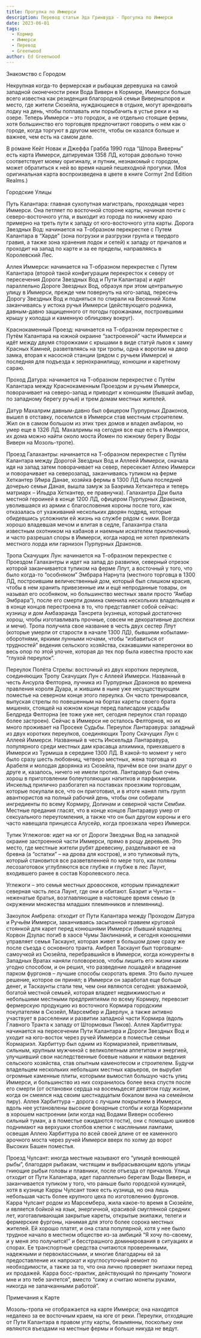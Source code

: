 ```yaml
---
title: Прогулка по Иммерси
description: Перевод статьи Эда Гринвуда - Прогулка по Иммерси
date: 2023-06-01
tags:
  - Кормир
  - Иммерси
  - Перевод
  - Greenwood
author: Ed Greenwood
---
```


Знакомство с Городом

Некрупная когда-то фермерская и рыбацкая деревушка на самой западной оконечности реки Вода Виверн в Кормире, Иммерси больше всего известна как резиденция благородной семьи Виверншпоров и место, где жители Сюзейла, нуждающиеся в отдыхе, могут арендовать лодку на день, чтобы поплавать или порыбачить в устье реки и на озере. Теперь Иммерси – это городок, а не отдельно стоящие фермы, хотя большинство его торговцев предпочитают говорить о нем как о городе, когда торгуют в другом месте, чтобы он казался больше и важнее, чем есть на самом деле.

В романе Кейт Новак и Джеффа Грабба 1990 года “Шпора Виверны” есть карта Иммерси, датируемая 1358 ЛД, которая довольно точно соответствует моему оригиналу, и путник, незнакомый с городом, может обратиться к ней во время нашей пешеходной прогулки. (Моя оригинальная карта воспроизведена в цвете в книге Cormyr 2nd Edition Realms.)

Городские Улицы

Путь Калантара: главная сухопутная магистраль, проходящая через Иммерси. Она петляет по восточной стороне карты, начиная почти с северо-восточного угла, и выходит из города по нижнему краю примерно на треть пути к западу от юго-восточного угла карты.
Дорога Звездных Вод: начинается на Т-образном перекрестке с Путем Калантара в “Харде” (зона погрузки и разгрузки грунта и твердого гравия, а также зона хранения лодок и сетей) к западу от причалов и проходит на запад по карте и за ее пределы, направляясь в Королевский Лес.

Аллея Иммерси: начинается на Т-образном перекрестке с Путем Калантара (второй такой конфигурации перекресток к северу от пересечения Дороги Звездных Вод и Пути Калантара) и идёт параллельно Дороге Звездных Вод, образуя при этом центральную улицу в Иммерси, прежде чем повернуть на юго-запад, пересечь Дорогу Звездных Вод и подняться по спирали на Весенний Холм заканчиваясь у истока ручья Иммерси (действующего родника, давным-давно защищенного от погоды горожанами, построившими крышу у колодца и каменную облицовку вокруг).

Краснокаменный Проезд: начинается на Т-образном перекрестке с Путём Калантара на южной окраине “застроенной” части Иммерси и идёт между двумя сторожками с крышами в виде статуй львов к замку Красных Камней, разветвляясь на три тропы, одна к воротам на двор замка, вторая к насосной станции (рядом с ручьем Иммерси) и последняя для подъезда к зернохранилищу, конюшни и каретному сараю.

Проход Датура: начинается на Т-образном перекрестке с Путём Калантара между Краснокаменным Проездом и ручьем Иммерси, поворачивает на северо-запад и приводит к конюшням (бывший амбар, по западному берегу ручья) и трем домам местных жителей.

Датур Махалрим давным-давно был офицером Пурпурных Драконов, вышел в отставку, поселился в Иммерси став местным строителем. Жил он в самом большом из этих трех домов и владел амбаром, но умер еще в 1326 ЛД. Махалримы на сегодня все еще есть в Иммерси, их дома можно найти около моста Йомен по южному берегу Воды Виверн на Мозоль-тропе).

Проезд Галахантры: начинается на Т-образном перекрестке с Путём Калантара между Дорогой Звездных Вод и Аллеей Иммерси, сначала идя на запад затем поворачивает на север, пересекает Аллею Иммерси и поворачивает на северозапад, заканчиваясь тупиком на ферме Хеткантер (Имра Данае, хозяйка фермы в 1300 ЛД была последней дочерью семьи Даная, вышла замуж за Баэрима Хеткантера и теперь матриарх – Ильдра Хеткантер, ее правнучка).
Галахантра Дри была местной героиней в конце 1200 ЛД, офицером Пурпурных Драконов, уволившаяся из армии с благословения короны после того, как отказалась от ухаживаний нескольких дворян подряд, которые обидевшись усложнили ей жизнь на службе рядом с ними. Всегда хорошо владевшая мечом и влитая в седле, Галахантра стала известным охотником на кабанов и наемным искателем приключений, и часто разрешал споры в Иммерси, когда народ не хотел привлекать местного лорда или гарнизон Пурпурных Драконов.

Тропа Скачущих Лун: начинается на Т-образном перекрестке с Проездом Галахантры и идет на запад до развилки, северный отрезок которой заканчивается тупиком на ферме Ллут, а восточный у того, что было когда-то “особняком” Эмбрара Нарнута (местного торговца в 1300 ЛД, построившим величественный дом, который был слишком красив, чтобы в нем хранить привезенные им и ещё непроданные товары, он называл его особняком, но большинство местных звали просто “Амбар Эмбрара”), после его смерти домина сменила нескольких владельцев и в конце концов перестроена в то, что представляет собой сейчас: кузницу и дом Амбаэранда Тансрета (кузнеца, который достаточно хорош, чтобы изготавливать прочные, совсем не декоративные доспехи и мечи).
Тропа получила свое название в честь двух сестер Ллут (которые умерли от старости в начале 1300 ЛД), бывшими кобылами-оборотнями, яркими лунными ночами, чтобы “избавиться от трудностей” ведения сельского хозяйства, скакавшими наперегонки во весь опор по этой улочке, которая до тех пор была известна просто как “глухой переулок”.

Переулок Полёта Стрелы: восточный из двух коротких переулков, соединяющих Тропу Скачущих Лун с Аллеей Иммерси. Названный в честь Ансурла Фелторна, лучника из Пурпурных Драконов во времена правления короля Дуара, и жившим в ныне уже несуществующем поместье на северном конце этого переулка. Он часто тренировался, выпуская стрелы по повешенным на бортах кареты своего брата мишенях, стоящей на южном конце перед палисадом усадьбы Белдреда Фелторна (ее тоже уже нет, сегодня переулок стал гораздо более застроен). Сейчас в Иммерси не осталось Фелторнов, но их много проживает на Просеке Судьбы.
Переулок Лантаравура: западный из двух коротких переулков, соединяющих Тропу Скачущих Лун с Аллеей Иммерси. Названный в честь Инскельда Лантаравура, популярного среди местных дам красавца алхимика, приехавшего в Иммерси из Турмиша в середине 1300 ЛД. В какой-то момент у него было сразу шесть любовниц, четверо местных, жена торговца из Арабеля и молодая дворянка из Сюзейла, причём все они знали друг о друге и, казалось, ничего не имели против. Лантаравур был очень хорош в приготовлении болеутоляющих напитков и парфюмерии. Инскельд прилично разбогател на поставках проезжим торговцам, которые покупали все, что он приготовил, и в итоге нанял пять групп авантюристов на полный рабочий день, чтобы они собирали ингредиенты по всему Кормиру, Долинам и северной части Сембии. Местные предания гласят, что в конце концов Лантаравур умер от сексуального переутомления, а также что он был другом короны и его часто навещала принцесса Алусейр, когда проезжала через Иммерси.

Тупик Углежогов: идет на юг от Дороги Звездных Вод на западной окраине застроенной части Иммерси, прямо в рощу деревьев. Это место, где местные жители рубят древесину, разделывают ее на бревна (а “остатки” – на дрова для костров), и это тупиковый путь, который становится все разветвленней по мере того, как поляны лесозаготовок углубляются все глубже и глубже в лес Лаунт, входившего ранее в состав Королевского леса.

Углежоги – это семья местных дровосеков, которым принадлежит северная часть леса Лаунт, где они и обитают. Баэрит и Чунтан – неженатые братья, возглавляющие в настоящее время семью (в окружении множества младших племянников и племянниц).

Закоулок Амбрела: отходит от Пути Калантара между Проходом Датура и Ручьём Иммерси, заканчиваясь засыпанной гравием круговой стоянкой для карет перед конюшнями Иммерси (бывший владелец Корвон Дзулас погиб в хаосе Чумы Заклинаний, и сегодня конюшнями управляет семья Таскаунт, которая живет в большом доме сразу же после съезда с основного тракта. Амбрел Таскаунт был торговцем-самоучкой из Сюзейла, перебравшийся в Иммерси, когда конкуренты в Западных Вратах наняли головорезов, чтобы лишить его жизни каким угодно способом, и он решил, что разведение лошадей и владение парком фургонов – лучшие способы скоротать время. Это было лучшее решение, которое он принял; в Иммерси он заработал еще больше денег, и Таскаунты стали тем, чем они являются сегодня: уважаемой, богатой местной семьей, которая владеет недвижимостью и небольшими местными предприятиями по всему Кормиру, перевозит фермерскую продукцию из восточного Кормира городским покупателям в Сюзейл, Марсембер и Даерлун, а также активно участвует в расселении и развитии западной части Кормира (вдоль Главного Тракта к западу от Штормовых Пиков).
Аллея Харбиттура: начинается на пересечении Пути Калантара и Дороги Звездных Вод и уходит на юго-восток через ручей Иммерси в поместье семьи Кормариэл. Харбиттур был одним из Кормариэлей, приветливым, сильным, крупным мужчиной с великолепным аппетитом и энергией, улучшивший свои наследственные боевые навыки и навыки ведения сельского хозяйства, став опытным каменотесом и строителем. Будучи владельцем нескольких небольших местных карьеров, он вырубил огромные каменные плиты, которыми вымостил большую часть улиц Иммерси, и большинство из них сохранилось более века спустя после его смерти (от остановки сердца на восемьдесят девятом году жизни, когда он смеялся над своим шестнадцатым бокалом вина на семейном пиру). Аллея Харбиттура – дорога с лучшим покрытием в Иммерси, вдоль нее установлены высокие фонарные столбы и когда Кормариэли в хорошем настроении (или когда над Водами Виверн особенно сильный туман, а в поместье ожидаются гости), они с помощью шкивов поднимают на верхушки столбов клетки с масляными лампами, освещая Аллею Харбиттура по всей своей длине от ее каменного арочного моста через ручей Иммерси вверх по холму до ворот Высоких Башен поместья.

Проезд Чулсант: иногда местные называют его “улицей воняющей рыбы”, благодаря рыбакам, чистящим и выбрасывающим вдоль улицы гниющие рыбьи головы и плавники, после отъезда от причалов. Улица отходит от Пути Калантара, идет параллельно берегам Воды Виверн, и заканчивается тупиком у того, что раньше было городской кузницей, хотя в кузнице Карры Чулсант тоже есть кузница, но она лишь небольшая часть более крупного цеха по изготовлению фургонов. Карра Чулсант родом из Марсембера, жила какое-то время в Сюзейле, и является бойкой на язык, энергичной, красивой смуглянкой средних лет, изготавливающая закрытые кареты, открытые экипажи, телеги и фермерские фургоны, нанимая для этого более сорока местных жителей. Ей хорошо платят, и она стала популярной, хотя у нее было трудное начало в местном обществе из-за амбиций “Я хочу по-своему, и у меня это получится!” и бесстрашного доминирования в ситуациях и спорах. Ее транспортные средства считаются проверенными, надежными и первоклассными, и многие благодарны ей за предоставление их напрокат и круглосуточный ремонт по необходимости, а также за то, что она лично проверяет экипажи перед их продажей. Карра босс-практик, действующий по принципу “помоги мне и это тебе зачтется”, вместо “сижу и считаю монеты руками, никогда не запачканными работой”.

 

Примечания к Карте

Мозоль-тропа не отображается на карте Иммерси; она находятся недалеко за ее восточным краем, на юге от реки. Переулки, отходящие от Пути Калантара в правом углу карты, безымянны, поскольку они являются въездами на местные фермы и больше никуда не ведут.